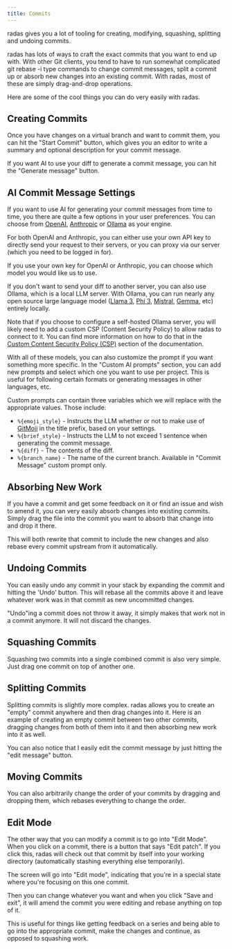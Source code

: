 ```yaml
---
title: Commits
---
```



radas gives you a lot of tooling for creating, modifying, squashing, splitting and undoing commits.

radas has lots of ways to craft the exact commits that you want to end up with. With other Git clients, you tend to have to run somewhat complicated git rebase -i type commands to change commit messages, split a commit up or absorb new changes into an existing commit. With radas, most of these are simply drag-and-drop operations.

Here are some of the cool things you can do very easily with radas.

## Creating Commits
Once you have changes on a virtual branch and want to commit them, you can hit the "Start Commit" button, which gives you an editor to write a summary and optional description for your commit message.

If you want AI to use your diff to generate a commit message, you can hit the "Generate message" button.

<ImageSection
  alt="Creating Commits Example"
  src="/commits-01.gif"
/>

## AI Commit Message Settings

If you want to use AI for generating your commit messages from time to time, you there are quite a few options in your user preferences. You can choose from [OpenAI](https://platform.openai.com/), [Anthropic](https://www.anthropic.com/) or [Ollama](https://www.ollama.com/) as your engine.

For both OpenAI and Anthropic, you can either use your own API key to directly send your request to their servers, or you can proxy via our server (which you need to be logged in for).

<ImageSection
  alt="AI Commit Settings"
  src="/commits-02.png"
/>

If you use your own key for OpenAI or Anthropic, you can choose which model you would like us to use.

<ImageSection
  alt="AI Commit Settings"
  src="/commits-03.png"
/>

If you don't want to send your diff to another server, you can also use Ollama, which is a local LLM server. With Ollama, you can run nearly any open source large language model ([Llama 3](https://www.ollama.com/library/llama3), [Phi 3](https://www.ollama.com/library/phi3), [Mistral](https://www.ollama.com/library/mistral), [Gemma](https://www.ollama.com/library/gemma), etc) entirely locally.


Note that if you choose to configure a self-hosted Ollama server, you will likely need to add a custom CSP (Content Security Policy) to allow radas to connect to it. 
You can find more information on how to do that in the [Custom Content Security Policy (CSP)](/troubleshooting/custom-csp) section of the documentation.

With all of these models, you can also customize the prompt if you want something more specific. In the "Custom AI prompts" section, you can add new prompts and select which one you want to use per project. This is useful for following certain formats or generating messages in other languages, etc.

<ImageSection
  alt="AI Commit Settings"
  src="/commits-04.png"
/>

Custom prompts can contain three variables which we will replace with the appropriate values. Those include:

- `%{emoji_style}` - Instructs the LLM whether or not to make use of [GitMoji](https://gitmoji.dev) in the title prefix, based on your settings.
- `%{brief_style}` - Instructs the LLM to not exceed 1 sentence when generating the commit message.
- `%{diff}` - The contents of the diff.
- `%{branch_name}` - The name of the current branch. Available in "Commit Message" custom prompt only.

## Absorbing New Work

If you have a commit and get some feedback on it or find an issue and wish to amend it, you can very easily absorb changes into existing commits. Simply drag the file into the commit you want to absorb that change into and drop it there.

This will both rewrite that commit to include the new changes and also rebase every commit upstream from it automatically.

<ImageSection
  alt="Absorbing New Work"
  src="/commits-05.gif"
/>

## Undoing Commits

You can easily undo any commit in your stack by expanding the commit and hitting the 'Undo' button. This will rebase all the commits above it and leave whatever work was in that commit as new uncommitted changes.

<Callout>
"Undo"ing a commit does not throw it away, it simply makes that work not in a commit anymore. It will not discard the changes.
</Callout>

<ImageSection
  alt="Undoing Commits"
  src="/commits-06.gif"
/>

## Squashing Commits

Squashing two commits into a single combined commit is also very simple. Just drag one commit on top of another one.

<ImageSection
  alt="Squashing Commits"
  src="/commits-07.gif"
/>

## Splitting Commits

Splitting commits is slightly more complex. radas allows you to create an "empty" commit anywhere and then drag changes into it. Here is an example of creating an empty commit between two other commits, dragging changes from both of them into it and then absorbing new work into it as well.

<ImageSection
  alt="Splitting Commits"
  src="/commits-08.gif"
/>

You can also notice that I easily edit the commit message by just hitting the "edit message" button.

## Moving Commits

You can also arbitrarily change the order of your commits by dragging and dropping them, which rebases everything to change the order.

<ImageSection
  alt="Moving Commits"
  src="/commits-09.gif"
/>

## Edit Mode

The other way that you can modify a commit is to go into "Edit Mode". When you click on a commit, there is a button that says "Edit patch". If you click this, radas will check out that commit by itself into your working directory (automatically stashing everything else temporarily).

The screen will go into "Edit mode", indicating that you're in a special state where you're focusing on this one commit.

<ImageSection
  subtitle="Editing a commit"
  alt="Editing a commit"
  src="/conflicts-edit-mode.png"
/>

Then you can change whatever you want and when you click "Save and exit", it will amend the commit you were editing and rebase anything on top of it.

This is useful for things like getting feedback on a series and being able to go into the appropriate commit, make the changes and continue, as opposed to squashing work.